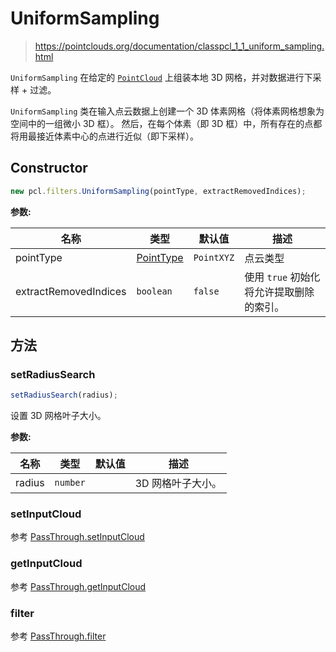 # UniformSampling

> https://pointclouds.org/documentation/classpcl_1_1_uniform_sampling.html

`UniformSampling` 在给定的 [`PointCloud`](/docs/api/basic-structures#pointcloud) 上组装本地 3D 网格，并对数据进行下采样 + 过滤。

`UniformSampling` 类在输入点云数据上创建一个 3D 体素网格（将体素网格想象为空间中的一组微小 3D 框）。 然后，在每个体素（即 3D 框）中，所有存在的点都将用最接近体素中心的点进行近似（即下采样）。

## Constructor

```ts
new pcl.filters.UniformSampling(pointType, extractRemovedIndices);
```

**参数:**

| 名称                  | 类型                                              | 默认值     | 描述                                     |
| --------------------- | ------------------------------------------------- | ---------- | ---------------------------------------- |
| pointType             | [PointType](/docs/api/basic-structures#pointtype) | `PointXYZ` | 点云类型                                 |
| extractRemovedIndices | `boolean`                                         | `false`    | 使用 `true` 初始化将允许提取删除的索引。 |

## 方法

### setRadiusSearch

```ts
setRadiusSearch(radius);
```

设置 3D 网格叶子大小。

**参数:**

| 名称   | 类型     | 默认值 | 描述              |
| ------ | -------- | ------ | ----------------- |
| radius | `number` |        | 3D 网格叶子大小。 |

### setInputCloud

参考 [PassThrough.setInputCloud](/docs/api/filters/pass-through#setinputcloud)

### getInputCloud

参考 [PassThrough.getInputCloud](/docs/api/filters/pass-through#getinputcloud)

### filter

参考 [PassThrough.filter](/docs/api/filters/pass-through#filter)

